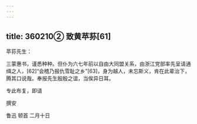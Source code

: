 ```yaml
---
---
---
```

title: 360210② 致黄苹荪[61]
---




苹荪先生：

三蒙惠书，谨悉种种。但仆为六七年前以自由大同盟关系，由浙江党部率先呈请通缉之人，[62]“会稽乃报仇雪耻之乡”[63]，身为越人，未忘斯义，肯在此辈治下，腾其口说哉。奉报先生殷殷之谊，当俟异日耳。

专此布复，即请

撰安

鲁迅 顿首 二月十日